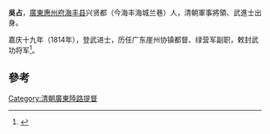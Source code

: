 '''吳占'''，[[廣東|廣東]][[惠州府|惠州府]][[海丰县|海丰县]]兴贤都（今海丰海城兰巷）人，清朝軍事將領、武進士出身。

嘉庆十九年（1814年），登武进士，历任广东崖州协镇都督、绿营军副职，敕封武功将军<ref>{{cite news|title=海陆丰进士名录|url=http://www.hfarc.gov.cn/news/html/?1448.html|accessdate=2013-08-22|newspaper=海丰档案信息网|deadurl=yes|archiveurl=https://archive.is/20130819091205/http://www.hfarc.gov.cn/news/html/?1448.html|archivedate=2013-08-19}}</ref>。

==參考==
{{reflist}}
{{清朝人物小作品}}
{{嘉慶二十二年丁丑科武殿試金榜}}

[[Category:清朝廣東陸路提督|Category:清朝廣東陸路提督]]